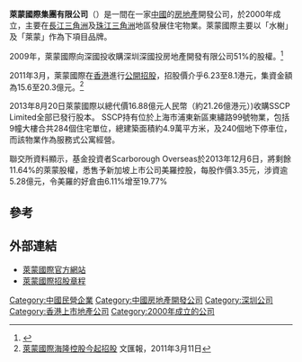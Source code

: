 '''萊蒙國際集團有限公司'''（{{hkex|3688}}）是一間在一家[[中國|中國]]的[[房地產|房地產]]開發公司，於2000年成立，主要在[[長江三角洲|長江三角洲]]及[[珠江三角洲|珠江三角洲]]地區發展住宅物業。萊蒙國際主要以「水榭」及「萊蒙」作為下項目品牌。

2009年，萊蒙國際向深國投收購深圳深國投房地產開發有限公司51%的股權。<ref>{{Cite web |url=http://blog.sina.com.cn/s/blog_46dfa9230100mz0j.html |title=莱蒙国际叩关香港IPO |accessdate=2012-09-14 |archive-date=2016-03-04 |archive-url=https://web.archive.org/web/20160304123505/http://blog.sina.com.cn/s/blog_46dfa9230100mz0j.html |dead-url=no }}</ref>

2011年3月，萊蒙國際在[[香港|香港]]進行[[公開招股|公開招股]]，招股價介乎6.23至8.1港元，集資金額為15.6至20.3億元。<ref>[http://paper.wenweipo.com/2011/03/11/FI1103110016.htm 萊蒙國際海隆控股今起招股] {{Wayback|url=http://paper.wenweipo.com/2011/03/11/FI1103110016.htm |date=20110313094953 }} 文匯報，2011年3月11日</ref>

2013年8月20日萊蒙國際以總代價16.88億元人民幣（約21.26億港元）)收購SSCP Limited全部已發行股本。
SSCP持有位於上海市浦東新區東繡路99號物業，包括9幢大樓合共284個住宅單位，總建築面積約4.9萬平方米，及240個地下停車位，而該物業作為服務式公寓經營。


聯交所資料顯示，基金投資者Scarborough Overseas於2013年12月6日，將剩餘11.64%的萊蒙股權，悉售予新加坡上市公司美羅控股，每股作價3.35元，涉資逾5.28億元，令美羅的好倉由6.11%增至19.77%

==參考==
{{reflist}}

==外部連結==
*[http://www.topspring.com/ 萊蒙國際官方網站] {{Wayback|url=http://www.topspring.com/ |date=20110608015222 }}
*[http://www.hkexnews.hk/listedco/listconews/sehk/20110311/LTN20110311026_C.HTM 萊蒙國際招股章程]

[[Category:中國民營企業|Category:中國民營企業]]
[[Category:中國房地產開發公司|Category:中國房地產開發公司]]
[[Category:深圳公司|Category:深圳公司]]
[[Category:香港上市地產公司|Category:香港上市地產公司]]
[[Category:2000年成立的公司|Category:2000年成立的公司]]